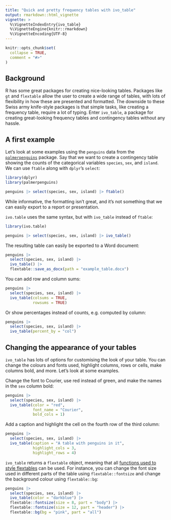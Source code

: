 ```yaml
---
title: "Quick and pretty frequency tables with ivo_table"
output: rmarkdown::html_vignette
vignette: >
  %\VignetteIndexEntry{ivo_table}
  %\VignetteEngine{knitr::rmarkdown}
  %\VignetteEncoding{UTF-8}
---
```


```r
knitr::opts_chunk$set(
  collapse = TRUE,
  comment = "#>"
)
```

## Background
R has some great packages for creating nice-looking tables. Packages like `gt` and `flextable` allow the user to create a wide range of tables, with lots of flexibility in how these are presented and formatted. The downside to these Swiss army knife-style packages is that simple tasks, like creating a frequency table, require a lot of typing. Enter `ivo_table`, a package for creating great-looking frequency tables and contingency tables without any hassle.

## A first example
Let's look at some examples using the `penguins` data from the [`palmerpenguins`](https://cran.r-project.org/web/packages/palmerpenguins/) package. Say that we want to create a contingency table showing the counts of the categorical variables `species`, `sex`, and `island`. We can use `ftable` along with `dplyr`'s `select`:

```r
library(dplyr)
library(palmerpenguins)

penguins |> select(species, sex, island) |> ftable()
```

While informative, the formatting isn't great, and it's not something that we can easily export to a report or presentation.

`ivo.table` uses the same syntax, but with `ivo_table` instead of `ftable`:

```r
library(ivo.table)

penguins |> select(species, sex, island) |> ivo_table()
```

The resulting table can easily be exported to a Word document:

```r
penguins |>
  select(species, sex, island) |>
  ivo_table() |> 
  flextable::save_as_docx(path = "example_table.docx")
```

You can add row and column sums:

```r
penguins |>
  select(species, sex, island) |>
  ivo_table(colsums = TRUE,
            rowsums = TRUE)
```

Or show percentages instead of counts, e.g. computed by column:

```r
penguins |>
  select(species, sex, island) |>
  ivo_table(percent_by = "col")
```



## Changing the appearance of your tables
`ivo_table` has lots of options for customising the look of your table. You can change the colours and fonts used, highlight columns, rows or cells, make columns bold, and more. Let's look at some examples.

Change the font to Courier, use red instead of green, and make the names in the `sex` column bold:

```r
penguins |>
  select(species, sex, island) |>
  ivo_table(color = "red",
            font_name = "Courier",
            bold_cols = 1)
```

Add a caption and highlight the cell on the fourth row of the third column:

```r
penguins |>
  select(species, sex, island) |>
  ivo_table(caption = "A table with penguins in it",
            highlight_cols = 3,
            highlight_rows = 4)
```

`ivo_table` returns a `flextable` object, meaning that all [functions used to style flextables](https://ardata-fr.github.io/flextable-book/define-visual-properties.html) can be used. For instance, you can change the font size used in different parts of the table using `flextable::fontsize` and change the background colour using `flextable::bg`:

```r
penguins |>
  select(species, sex, island) |>
  ivo_table(color = "darkblue") |> 
  flextable::fontsize(size = 8, part = "body") |> 
  flextable::fontsize(size = 12, part = "header") |> 
  flextable::bg(bg = "pink", part = "all")
```
